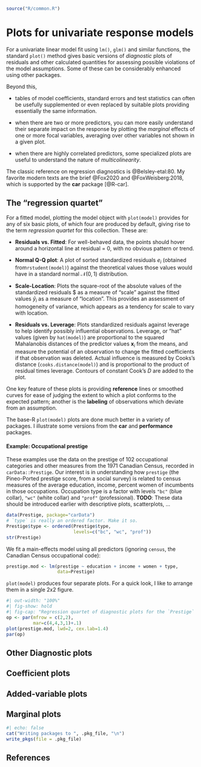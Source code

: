 ```r
source("R/common.R")
```

# Plots for univariate response models {#sec-linear-models-plots}

For a univariate linear model fit using `lm()`, `glm()` and similar functions, the standard `plot()`
method gives basic versions of _diagnostic_ plots of residuals and other calculated quantities for assessing
possible violations of the model assumptions.
Some of these can be considerably enhanced using other packages.

Beyond this, 

* tables of model coefficients, standard errors and test statistics can often be usefully 
supplemented or even replaced by suitable plots providing essentially the same information.

* when there are two or more predictors, you can more easily understand their separate impact
on the response by plotting the _marginal_ effects of one or more focal variables, averaging
over other variables not shown in a given plot.

* when there are highly correlated predictors, some specialized plots are useful to
understand the nature of _multicolinearity_.

The classic reference on regression diagnostics is @Belsley-etal:80.
My favorite modern texts are the brief @Fox2020 and @FoxWeisberg:2018,
which is supported by the **car** package [@R-car].

## The "regression quartet"

For a fitted model, plotting the model object with `plot(model)` provides for any of six basic plots,
of which four are produced by default, giving rise to the term _regression quartet_ for this collection.
These are:

* **Residuals vs. Fitted**: For well-behaved data, the points should hover around a horizontal line at residual = 0,
with no obvious pattern or trend.

* **Normal Q-Q plot**: A plot of sorted standardized residuals $e_i$ (obtained from`rstudent(model)`) against the theoretical values those values would have in a standard normal $\mathcal{N}(0, 1)$ distribution.

* **Scale-Location**: Plots the square-root of the absolute values of the standardized residuals $\sqrt{| e_i |}
as a measure of "scale" against the fitted values $\hat{y}_i$ as a measure of "location". This provides an assessment
of homogeneity of variance, which appears as a tendency for scale to vary with location.

* **Residuals vs. Leverage**: Plots standardized residuals against leverage to help identify possibly influential observations.
Leverage, or "hat" values (given by `hat(model)`) are proportional to the squared Mahalanobis distances of
the predictor values $\mathbf{x}_i$ from the means, and measure the potential of an observation to
change the fitted coefficients if that observation was deleted. Actual influence is measured by Cooks's distance
(`cooks.distance(model)`) and is proportional to the product of residual times leverage. Contours of constant
Cook's $D$ are added to the plot.

One key feature of these plots is providing **reference** lines or smoothed curves for ease of judging the
extent to which a plot conforms to the expected pattern; another is the **labeling** of observations which
deviate from an assumption.

The base-R `plot(model)` plots are done much better in a variety of packages.
I illustrate some versions from the **car** and **performance** packages.

#### **Example: Occupational prestige**{.unnumbered}

These examples use the data on the prestige of 102 occupational categories and other measures from the
1971 Canadian Census, recorded in `carData::Prestige`.
Our interest is in understanding how `prestige` (the Pineo-Ported prestige score, from a social survey)
is related to census measures of the average education, income, percent women of incumbents in those
occupations.
Occupation type is a factor with levels `"bc"` (blue collar), `"wc"` (white collar) and `"prof"` (professional).
**TODO**: These data should be introduced earlier with descriptive plots, scatterplots, ...

```r
data(Prestige, package="carData")
# `type` is really an ordered factor. Make it so.
Prestige$type <- ordered(Prestige$type,
                         levels=c("bc", "wc", "prof"))
str(Prestige)
```

We fit a main-effects model using all predictors (ignoring `census`, the Canadian Census occupational code):

```r
prestige.mod <- lm(prestige ~ education + income + women + type,
                   data=Prestige)
```

`plot(model)` produces four separate plots. For a quick look, I like to arrange them in a single 2x2 figure.

```r
#| out-width: "100%"
#| fig-show: hold
#| fig-cap: "Regression quartet of diagnostic plots for the `Prestige` data. Several possibly unusual observations are labeled."
op <- par(mfrow = c(2,2), 
          mar=c(4,4,3,1)+.1)
plot(prestige.mod, lwd=2, cex.lab=1.4)
par(op)
```


## Other Diagnostic plots

## Coefficient plots

## Added-variable plots 

## Marginal plots

```r
#| echo: false
cat("Writing packages to ", .pkg_file, "\n")
write_pkgs(file = .pkg_file)
```

## References {.unnumbered}
